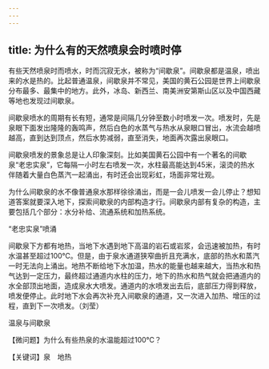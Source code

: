 ```yaml
---
---
---
```

title: 为什么有的天然喷泉会时喷时停
---




有些天然喷泉时而喷水，时而沉寂无水，被称为“间歇泉”。间歇泉都是温泉，喷出来的水是热的。比起普通温泉，间歇泉并不常见，美国的黄石公园是世界上间歇泉分布最多、最集中的地方。此外，冰岛、新西兰、南美洲安第斯山区以及中国西藏等地也发现过间歇泉。

间歇泉喷水的周期有长有短，通常是间隔几分钟至数小时喷发一次。喷发时，先是泉眼下面发出隆隆的轰鸣声，然后白色的水蒸气与热水从泉眼口冒出，水流会越喷越高，直到达到顶点，然后水势减弱，直至消失，地面再次露出泉眼口。

间歇泉喷发的景象总是让人印象深刻。比如美国黄石公园中有一个著名的间歇泉“老忠实泉”，它每隔一小时左右喷发一次，水柱最高能达到45米，滚烫的热水伴随着大量白色蒸汽一起涌出，有时还会出现彩虹，场面非常壮观。

为什么间歇泉的水不像普通泉水那样徐徐涌出，而是一会儿喷发一会儿停止？想知道答案就要深入地下，探索间歇泉的内部构造才行。间歇泉内部有复杂的构造，主要包括几个部分：水分补给、流通系统和加热系统。

“老忠实泉”喷涌



间歇泉下方都有地热，当地下水遇到地下高温的岩石或岩浆，会迅速被加热，有时水温甚至超过100℃。但是，由于泉水通道狭窄曲折且充满水，底部的热水和蒸汽一时无法向上涌出。地热不断给地下水加温，热水的能量也越来越大，当热水和热气达到一定压力，最终超过通道内水柱的压力，地下的热水和热气就会把通道内的水全部顶出地面，造成泉水大喷发。通道内的水喷发出去后，底部压力得到释放，喷发便停止。此时地下水会再次补充入间歇泉的通道，又一次进入加热、增压的过程，直到下一次喷发。（刘莹）

温泉与间歇泉





【微问题】为什么有些热泉的水温能超过100℃？

【关键词】泉　地热
